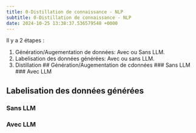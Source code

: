 ```yaml
---
title: 0-Distillation de connaissance - NLP
subtitle: 0-Distillation de connaissance - NLP
date: 2024-10-25 13:38:37.536579548 +0000
---
```


Il y a 2 étapes : 


1. Génération/Augementation de données: Avec ou Sans LLM.
2. Labelisation des données générées: Avec ou sans LLM.
3. Distillation
## Génération/Augementation de cdonnées
### Sans LLM
### Avec LLM

## Labelisation des données générées
### Sans LLM
### Avec LLM

